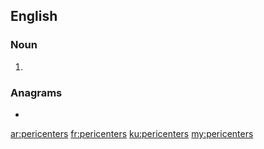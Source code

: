 ==English==

===Noun===
{{head|en|noun plural form}}

# {{plural of|pericenter|lang=en}}

===Anagrams===
* {{l|en|pericentres}}

[[ar:pericenters]]
[[fr:pericenters]]
[[ku:pericenters]]
[[my:pericenters]]
